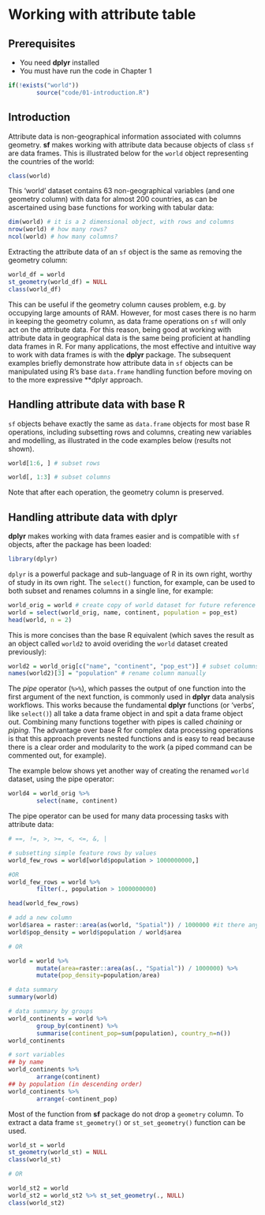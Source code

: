 # Working with attribute table {#attr}

## Prerequisites {-}

- You need **dplyr** installed
- You must have run the code in Chapter 1

```r
if(!exists("world"))
        source("code/01-introduction.R")
```

## Introduction

Attribute data is non-geographical information associated with columns geometry.
**sf** makes working with attribute data because objects of class `sf` are data frames.
This is illustrated below for the `world` object representing the countries of the world:

```r
class(world)
```

This 'world' dataset contains 63 non-geographical variables (and one geometry column) with data for almost 200 countries, as can be ascertained using base functions for working with tabular data:

```r
dim(world) # it is a 2 dimensional object, with rows and columns
nrow(world) # how many rows?
ncol(world) # how many columns?
```

Extracting the attribute data of an `sf` object is the same as removing the geometry column:

```r
world_df = world
st_geometry(world_df) = NULL
class(world_df)
```

This can be useful if the geometry column causes problem, e.g. by occupying large amounts of RAM.
However, for most cases there is no harm in keeping the geometry column, as data frame operations on `sf` will only act on the attribute data.
For this reason, being good at working with attribute data in geographical data is the same being proficient at handling data frames in R.
For many applications, the most effective and intuitive way to work with data frames is with the **dplyr** package.
The subsequent examples briefly demonstrate how attribute data in `sf` objects can be manipulated using R's base `data.frame` handling function before moving on to the more expressive **dplyr approach.

## Handling attribute data with base R

`sf` objects behave exactly the same as `data.frame` objects for most base R operations, including subsetting rows and columns, creating new variables and modelling, as illustrated in the code examples below (results not shown).

```r
world[1:6, ] # subset rows
```

```r
world[, 1:3] # subset columns
```

Note that after each operation, the geometry column is preserved.

## Handling attribute data with dplyr

**dplyr** makes working with data frames easier and is compatible with `sf` objects, after the package has been loaded:

```r
library(dplyr)
```

`dplyr` is a powerful package and sub-language of R in its own right, worthy of study in its own right.
The `select()` function, for example, can be used to both subset and renames columns in a single line, for example:

```r
world_orig = world # create copy of world dataset for future reference
world = select(world_orig, name, continent, population = pop_est)
head(world, n = 2)
```

This is more concises than the base R equivalent (which saves the result as an object called `world2` to avoid overiding the `world` dataset created previously):

```r
world2 = world_orig[c("name", "continent", "pop_est")] # subset columns by name
names(world2)[3] = "population" # rename column manually
```

The *pipe* operator (` %>% `), which passes the output of one function into the first argument of the next function, is commonly used in **dplyr** data analysis workflows.
This works because the fundamental **dplyr** functions (or 'verbs', like `select()`) all take a data frame object in and spit a data frame object out.
Combining many functions together with pipes is called *chaining* or *piping*.
The advantage over base R for complex data processing operations is that this approach prevents nested functions and is easy to read because there is a clear order and modularity to the work (a piped command can be commented out, for example).

The example below shows yet another way of creating the renamed `world` dataset, using the pipe operator:

```r
world4 = world_orig %>%
        select(name, continent)
```

The pipe operator can be used for many data processing tasks with attribute data:

```r
# ==, !=, >, >=, <, <=, &, |

# subsetting simple feature rows by values
world_few_rows = world[world$population > 1000000000,]

#OR
world_few_rows = world %>% 
        filter(., population > 1000000000)

head(world_few_rows)
```

```r
# add a new column
world$area = raster::area(as(world, "Spatial")) / 1000000 #it there any function for area calculation on sf object?
world$pop_density = world$population / world$area

# OR

world = world %>% 
        mutate(area=raster::area(as(., "Spatial")) / 1000000) %>% 
        mutate(pop_density=population/area)
```

```r
# data summary
summary(world)

# data summary by groups
world_continents = world %>% 
        group_by(continent) %>% 
        summarise(continent_pop=sum(population), country_n=n())
world_continents
```

```r
# sort variables
## by name
world_continents %>% 
        arrange(continent)
## by population (in descending order)
world_continents %>% 
        arrange(-continent_pop)
```

Most of the function from **sf** package do not drop a `geometry` column. To extract a data frame `st_geometry()` or `st_set_geometry()` function can be used.

```r
world_st = world
st_geometry(world_st) = NULL
class(world_st)

# OR

world_st2 = world
world_st2 = world_st2 %>% st_set_geometry(., NULL)
class(world_st2)
```


<!-- 
- dplyr, tidyr, and purrr packages
- lubridate??
- pipes
-->

<!-- 
- view, add new rows/columns, subset, select, summarize 
-->
